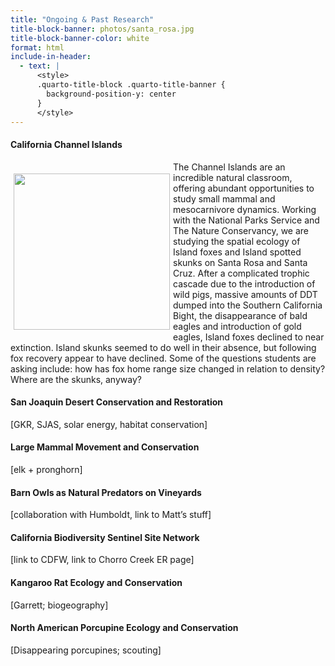```yaml
---
title: "Ongoing & Past Research"
title-block-banner: photos/santa_rosa.jpg
title-block-banner-color: white
format: html
include-in-header:
  - text: |
      <style>
      .quarto-title-block .quarto-title-banner {
        background-position-y: center
      }
      </style>
---
```


#### California Channel Islands

::: {style="float: left; margin: 5px;"}
![](photos/santa_rosa.jpg){fig-alt="a beach on Santa Rosa Island, with Santa Cruz Island in the background" fig-align="left" width="250"}
:::

The Channel Islands are an incredible natural classroom, offering abundant opportunities to study small mammal and mesocarnivore dynamics. Working with the National Parks Service and The Nature Conservancy, we are studying the spatial ecology of Island foxes and Island spotted skunks on Santa Rosa and Santa Cruz. After a complicated trophic cascade due to the introduction of wild pigs, massive amounts of DDT dumped into the Southern California Bight, the disappearance of bald eagles and introduction of gold eagles, Island foxes declined to near extinction. Island skunks seemed to do well in their absence, but following fox recovery appear to have declined. Some of the questions students are asking include: how has fox home range size changed in relation to density? Where are the skunks, anyway?

#### San Joaquin Desert Conservation and Restoration

\[GKR, SJAS, solar energy, habitat conservation\]

#### Large Mammal Movement and Conservation

\[elk + pronghorn\]

#### Barn Owls as Natural Predators on Vineyards

\[collaboration with Humboldt, link to Matt's stuff\]

#### California Biodiversity Sentinel Site Network

\[link to CDFW, link to Chorro Creek ER page\]

#### Kangaroo Rat Ecology and Conservation

\[Garrett; biogeography\]

#### North American Porcupine Ecology and Conservation

\[Disappearing porcupines; scouting\]
